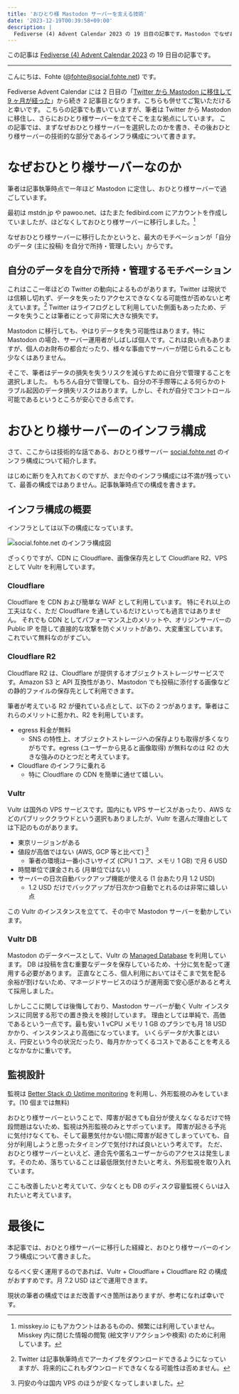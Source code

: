 ```yaml
---
title: 'おひとり様 Mastodon サーバーを支える技術'
date: '2023-12-19T00:39:58+09:00'
description: |
  Fediverse (4) Advent Calendar 2023 の 19 日目の記事です。Mastodon でなぜおひとり様サーバーを選択したのか、おひとり様サーバーのインフラ構成について書きます。
---
```


この記事は [Fediverse (4) Advent Calendar 2023](https://adventar.org/calendars/8812) の 19 日目の記事です。

---

こんにちは、Fohte ([@fohte@social.fohte.net](https://social.fohte.net/@fohte)) です。

Fediverse Advent Calendar には 2 日目の「[Twitter から Mastodon に移住して 9 ヶ月が経った](/blog/posts/2023-12-02-twitter-to-mastodon)」から続き 2 記事目となります。こちらも併せてご覧いただけると幸いです。
こちらの記事でも書いていますが、筆者は Twitter から Mastodon に移住し、さらにおひとり様サーバーを立てそこを主な拠点にしています。
この記事では、まずなぜおひとり様サーバーを選択したのかを書き、その後おひとり様サーバーの技術的な部分であるインフラ構成について書きます。

# なぜおひとり様サーバーなのか

筆者は記事執筆時点で一年ほど Mastodon に定住し、おひとり様サーバーで過ごしています。

最初は mstdn.jp や pawoo.net、はたまた fedibird.com にアカウントを作成していましたが、ほどなくしておひとり様サーバーに移行しました。[^misskey]

[^misskey]: misskey.io にもアカウントはあるものの、頻繁には利用していません。Misskey 内に閉じた情報の閲覧 (絵文字リアクションや検索) のために利用しています。

なぜおひとり様サーバーに移行したかというと、最大のモチベーションが「自分のデータ (主に投稿) を自分で所持・管理したい」からです。

## 自分のデータを自分で所持・管理するモチベーション

これはここ一年ほどの Twitter の動向によるものがあります。Twitter は現状では信頼し切れず、データを失ったりアクセスできなくなる可能性が否めないと考えています。[^twitter-archive]
Twitter はライフログとして利用していた側面もあったため、データを失うことは筆者にとって非常に大きな損失です。

[^twitter-archive]: Twitter は記事執筆時点でアーカイブをダウンロードできるようになっていますが、将来的にこれもダウンロードできなくなる可能性は否めません。

Mastodon に移行しても、やはりデータを失う可能性はあります。特に Mastodon の場合、サーバー運用者がしばしば個人です。これは良い点もありますが、個人のお財布の都合だったり、様々な事由でサーバーが閉じられることも少なくはありません。

そこで、筆者はデータの損失を失うリスクを減らすために自分で管理することを選択しました。
もちろん自分で管理しても、自分の不手際等による何らかのトラブル起因のデータ損失リスクはあります。しかし、それが自分でコントロール可能であるというところが安心できる点です。

# おひとり様サーバーのインフラ構成

さて、ここからは技術的な話である、おひとり様サーバー [social.fohte.net](https://social.fohte.net) のインフラ構成について紹介します。

はじめに断りを入れておくのですが、まだ今のインフラ構成には不満が残っていて、最善の構成ではありません。記事執筆時点での構成を書きます。

## インフラ構成の概要

インフラとしては以下の構成になっています。

![social.fohte.net のインフラ構成図](https://assets.fohte.net/images/41FBvWJveV3h7GAeC57IVO4A37s.png?w=1192&h=542)

ざっくりですが、CDN に Cloudflare、画像保存先として Cloudflare R2、VPS として Vultr を利用しています。

### Cloudflare

Cloudflare を CDN および簡単な WAF として利用しています。
特にそれ以上の工夫はなく、ただ Cloudflare を通しているだけといっても過言ではありません。
それでも CDN としてパフォーマンス上のメリットや、オリジンサーバーの Public IP を隠して直接的な攻撃を防ぐメリットがあり、大変重宝しています。
これでいて無料なのがすごい。

### Cloudflare R2

Cloudflare R2 は、Cloudflare が提供するオブジェクトストレージサービスです。Amazon S3 と API 互換性があり、Mastodon でも投稿に添付する画像などの静的ファイルの保存先として利用できます。

筆者が考えている R2 が優れている点として、以下の 2 つがあります。筆者はこれらのメリットに惹かれ、R2 を利用しています。

- egress 料金が無料
  - SNS の特性上、オブジェクトストレージへの保存よりも取得が多くなりがちです。egress (ユーザーから見ると画像取得) が無料なのは R2 の大きな強みのひとつだと考えています。
- Cloudflare のインフラに乗れる
  - 特に Cloudflare の CDN を簡単に通せて嬉しい。

### Vultr

Vultr は国外の VPS サービスです。国内にも VPS サービスがあったり、AWS などのパブリッククラウドという選択もありましたが、Vultr を選んだ理由としては下記のものがあります。

- 東京リージョンがある
- 値段が高価ではない (AWS, GCP 等と比べて) [^price]
  - 筆者の環境は一番小さいサイズ (CPU 1 コア、メモリ 1 GB) で月 6 USD
- 時間単位で課金される (月単位ではない)
- サーバーの日次自動バックアップ機能が使える (1 台あたり月 1.2 USD)
  - 1.2 USD だけでバックアップが日次かつ自動でとれるのは非常に嬉しい点

[^price]: 円安の今は国内 VPS のほうが安くなってしまいました。

この Vultr のインスタンスを立てて、その中で Mastodon サーバーを動かしています。

### Vultr DB

Mastodon のデータベースとして、Vultr の [Managed Database](https://www.vultr.com/products/managed-databases/) を利用しています。
DB は投稿を含む重要なデータを保存しているため、十分に気を配って運用する必要があります。
正直なところ、個人利用においてはそこまで気を配る余裕が割けないため、マネージドサービスのほうが運用面で安心感があると考えて採用しました。

しかしここに関しては後悔しており、Mastodon サーバーが動く Vultr インスタンスに同居する形での置き換えを検討しています。
理由としては単純で、高価であるという一点です。最も安い 1 vCPU メモリ 1 GB のプランでも月 18 USD かかり、インスタンスより高価になっています。
いくらデータが大事とはいえ、円安という今の状況だったり、毎月かかってくるコストであることを考えるとなかなかに重いです。

## 監視設計

監視は [Better Stack の Uptime monitoring](https://betterstack.com/uptime) を利用し、外形監視のみをしています。(10 個までは無料)

おひとり様サーバーということで、障害が起きても自分が使えなくなるだけで特段問題はないため、監視は外形監視のみとサボっています。
障害が起きる予兆に気付けなくても、そして最悪気付かない間に障害が起きてしまっていても、自分が利用しようと思ったタイミングで気付ければ良いという考えです。
ただ、おひとり様サーバーといえど、連合先や匿名ユーザーからのアクセスは発生します。そのため、落ちていることは最低限気付きたいと考え、外形監視を取り入れています。

ここも改善したいと考えていて、少なくとも DB のディスク容量監視くらいは入れたいと考えています。

# 最後に

本記事では、おひとり様サーバーに移行した経緯と、おひとり様サーバーのインフラ構成について書きました。

なるべく安く運用するのであれば、Vultr + Cloudflare + Cloudflare R2 の構成がおすすめです。月 7.2 USD ほどで運用できます。

現状の筆者の構成ではまだ改善すべき箇所はありますが、参考になれば幸いです。

